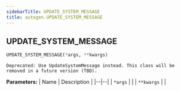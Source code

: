 ```yaml
---
sidebarTitle: UPDATE_SYSTEM_MESSAGE
title: autogen.UPDATE_SYSTEM_MESSAGE
---
```

<h2 id="autogen.UPDATE_SYSTEM_MESSAGE" class="doc doc-heading">
    <code class="doc-symbol doc-symbol-heading doc-symbol-class"></code>
    <span class="doc doc-object-name doc-class-name">UPDATE_SYSTEM_MESSAGE</span>
</h2>

```python
UPDATE_SYSTEM_MESSAGE(*args, **kwargs)
```

    Deprecated: Use UpdateSystemMessage instead. This class will be removed in a future version (TBD).

<b>Parameters:</b>
| Name | Description |
|--|--|
| `*args` |  |
| `**kwargs` |  |